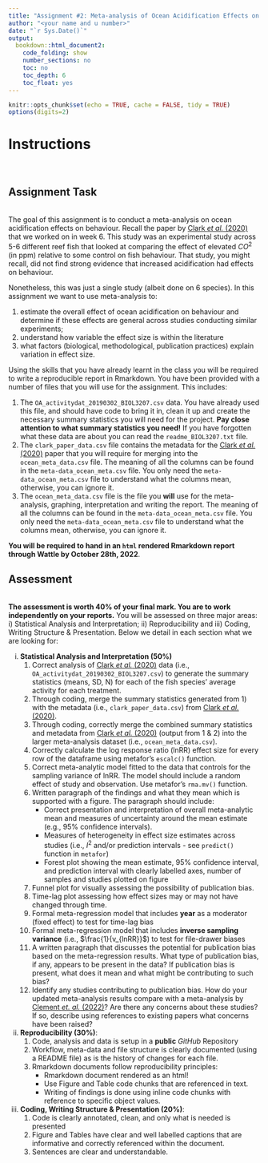 ```yaml
---
title: "Assignment #2: Meta-analysis of Ocean Acidification Effects on Behaviour"
author: "<your name and u number>"
date: "`r Sys.Date()`"
output: 
  bookdown::html_document2:
    code_folding: show
    number_sections: no
    toc: no
    toc_depth: 6
    toc_float: yes
---
```


```r
knitr::opts_chunk$set(echo = TRUE, cache = FALSE, tidy = TRUE)
options(digits=2)
```

# **Instructions** {.tabset .tabset-fade .tabset-pills}

<br>

## **Assignment Task** {.tabset .tabset-fade .tabset-pills}

<br> 
The goal of this assignment is to conduct a meta-analysis on ocean acidification effects on behaviour. Recall the paper by [Clark *et al.* (2020)](https://www.nature.com/articles/s41586-019-1903-y) that we worked on in week 6. This study was an experimental study across 5-6 different reef fish that looked at comparing the effect of elevated $CO^2$ (in ppm) relative to some control on fish behaviour. That study, you might recall, did not find strong evidence that increased acidification had effects on behaviour. 

Nonetheless, this was just a single study (albeit done on 6 species). In this assignment we want to use meta-analysis to: 
  
  1) estimate the overall effect of ocean acidification on behaviour and determine if these effects are general across studies conducting similar experiments; 
  2) understand how variable the effect size is within the literature 
  3) what factors (biological, methodological, publication practices) explain variation in effect size. 

Using the skills that you have already learnt in the class you will be required to write a reproducible report in Rmarkdown. You have been provided with a number of files that you will use for the assignment. This includes:

  1) The `OA_activitydat_20190302_BIOL3207.csv` data. You have already used this file, and should have code to bring it in, clean it up and create the necessary summary statistics you will need for the project. **Pay close attention to what summary statistics you need!** If you have forgotten what these data are about you can read the `readme_BIOL3207.txt` file. 
  2) The `clark_paper_data.csv` file contains the metadata for the [Clark *et al.* (2020)](https://www.nature.com/articles/s41586-019-1903-y) paper that you will require for merging into the `ocean_meta_data.csv` file. The meaning of all the columns can be found in the `meta-data_ocean_meta.csv` file. You only need the `meta-data_ocean_meta.csv` file to understand what the columns mean, otherwise, you can ignore it.
  3) The `ocean_meta_data.csv` file is the file you **will** use for the meta-analysis, graphing, interpretation and writing the report. The meaning of all the columns can be found in the `meta-data_ocean_meta.csv` file. You only need the `meta-data_ocean_meta.csv` file to understand what the columns mean, otherwise, you can ignore it.
  
**You will be required to hand in an `html` rendered Rmarkdown report through Wattle by October 28th, 2022**. 

## **Assessment** {.tabset .tabset-fade .tabset-pills}

<br>
**The assessment is worth 40% of your final mark. You are to work independently on your reports.** You will be assessed on three major areas: i) Statistical Analysis and Interpretation; ii) Reproducibility and iii) Coding, Writing Structure & Presentation. Below we detail in each section what we are looking for: 

i) **Statistical Analysis and Interpretation (50%)**
    1) Correct analysis of [Clark *et al.* (2020)](https://www.nature.com/articles/s41586-019-1903-y) data (i.e., `OA_activitydat_20190302_BIOL3207.csv`) to generate the summary statistics (means, SD, N) for each of the fish species' average activity for each treatment. 
    2) Through coding, merge the summary statistics generated from 1) with the metadata (i.e., `clark_paper_data.csv`) from [Clark *et al.* (2020)](https://www.nature.com/articles/s41586-019-1903-y).
    3) Through coding, correctly merge the combined summary statistics and metadata from [Clark *et al.* (2020)](https://www.nature.com/articles/s41586-019-1903-y) (output from 1 & 2) into the larger meta-analysis dataset (i.e., `ocean_meta_data.csv`). 
    4) Correctly calculate the log response ratio (lnRR) effect size for every row of the dataframe using metafor's `escalc()` function.
    5) Correct meta-analytic model fitted to the data that controls for the sampling variance of lnRR. The model should include a random effect of study and observation. Use metafor's `rma.mv()` function.
    6) Written paragraph of the findings and what they mean which is supported with a figure. The paragraph should include:
        + Correct presentation and interpretation of overall meta-analytic mean and measures of uncertainty around the mean estimate (e.g., 95% confidence intervals). 
        + Measures of heterogeneity in effect size estimates across studies (i.e., $I^2$ and/or prediction intervals - see `predict()` function in `metafor`)
        + Forest plot showing the mean estimate, 95% confidence interval, and prediction interval with clearly labelled axes, number of samples and studies plotted on figure
    7) Funnel plot for visually assessing the possibility of publication bias.
    8) Time-lag plot assessing how effect sizes may or may not have changed through time.
    9) Formal meta-regression model that includes **year** as a moderator (fixed effect) to test for time-lag bias
    10) Formal meta-regression model that includes **inverse sampling variance** (i.e., $\frac{1}{v_{lnRR}}$) to test for file-drawer biases
    11) A written paragraph that discusses the potential for publication bias based on the meta-regression results. What type of publication bias, if any, appears to be present in the data? If publication bias is present, what does it mean and what might be contributing to such bias?
    12) Identify any studies contributing to publication bias. How do your updated meta-analysis results compare with a meta-analysis by [Clement *et. al.* (2022)](https://journals.plos.org/plosbiology/article?id=10.1371/journal.pbio.3001511&fbclid=IwAR0RN6uUAu-7ISkFJKe61zN_NSeEcoA6PftgeyEcbFYzqiTfVP9qbtvoG_8)? Are there any concerns about these studies? If so, describe using references to existing papers what concerns have been raised?

ii) **Reproducibility (30%)**:
    1) Code, analysis and data is setup in a **public** *GitHub* Repository
    2) Workflow, meta-data and file structure is clearly documented (using a README file) as is the history of changes for each file.
    3) Rmarkdown documents follow reproducibility principles:
        + Rmarkdown document rendered as an html!
        + Use Figure and Table code chunks that are referenced in text.
        + Writing of findings is done using inline code chunks with reference to specific object values.

iii) **Coding, Writing Structure & Presentation (20%)**: 
      1) Code is clearly annotated, clean, and only what is needed is presented
      2) Figure and Tables have clear and well labelled captions that are informative and correctly referenced within the document.
      3) Sentences are clear and understandable. 
  
  
